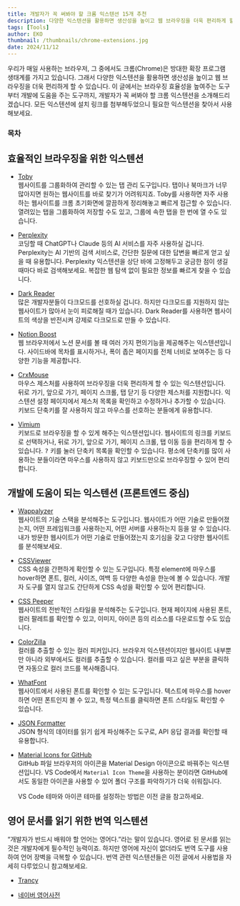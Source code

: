 ```yaml
---
title: 개발자가 꼭 써봐야 할 크롬 익스텐션 15개 추천
description: 다양한 익스텐션을 활용하면 생산성을 높이고 웹 브라우징을 더욱 편리하게 할 수 있습니다. 브라우징 효율성을 높여주는 도구부터 개발에 도움을 주는 도구까지, 개발자가 꼭 써봐야 할 크롬 익스텐션을 소개해드리겠습니다.
tags: [Tools]
author: EKO
thumbnail: /thumbnails/chrome-extensions.jpg
date: 2024/11/12
---
```


우리가 매일 사용하는 브라우저, 그 중에서도 크롬(Chrome)은 방대한 확장 프로그램 생태계를 가지고 있습니다. 그래서 다양한 익스텐션을 활용하면 생산성을 높이고 웹 브라우징을 더욱 편리하게 할 수 있습니다. 이 글에서는 브라우징 효율성을 높여주는 도구부터 개발에 도움을 주는 도구까지, 개발자가 꼭 써봐야 할 크롬 익스텐션을 소개해드리겠습니다. 모든 익스텐션에 설치 링크를 첨부해두었으니 필요한 익스텐션을 찾아서 사용해보세요.

### 목차

## 효율적인 브라우징을 위한 익스텐션

- [Toby](https://chromewebstore.google.com/detail/toby-tab-management-tool/hddnkoipeenegfoeaoibdmnaalmgkpip)  
  웹사이트를 그룹화하여 관리할 수 있는 탭 관리 도구입니다. 탭이나 북마크가 너무 많아지면 원하는 웹사이트를 바로 찾기가 어려워지죠. Toby를 사용하면 자주 사용하는 웹사이트를 크롬 초기화면에 깔끔하게 정리해놓고 빠르게 접근할 수 있습니다. 열려있는 탭을 그룹화하여 저장할 수도 있고, 그룹에 속한 탭을 한 번에 열 수도 있습니다.

- [Perplexity](https://chromewebstore.google.com/detail/perplexity-ai-companion/hlgbcneanomplepojfcnclggenpcoldo)  
  코딩할 때 ChatGPT나 Claude 등의 AI 서비스를 자주 사용하실 겁니다. Perplexity는 AI 기반의 검색 서비스로, 간단한 질문에 대한 답변을 빠르게 얻고 싶을 때 유용합니다. Perplexity 익스텐션을 상단 바에 고정해두고 궁금한 점이 생길 때마다 바로 검색해보세요. 복잡한 웹 탐색 없이 필요한 정보를 빠르게 찾을 수 있습니다.

- [Dark Reader](https://chromewebstore.google.com/detail/dark-reader/eimadpbcbfnmbkopoojfekhnkhdbieeh)  
  많은 개발자분들이 다크모드를 선호하실 겁니다. 하지만 다크모드를 지원하지 않는 웹사이트가 많아서 눈이 피로해질 때가 있습니다. Dark Reader를 사용하면 웹사이트의 색상을 반전시켜 강제로 다크모드로 만들 수 있습니다.

- [Notion Boost](https://chromewebstore.google.com/detail/notion-boost/eciepnnimnjaojlkcpdpcgbfkpcagahd)  
  웹 브라우저에서 노션 문서를 볼 때 여러 가지 편의기능을 제공해주는 익스텐션입니다. 사이드바에 목차를 표시하거나, 폭이 좁은 페이지를 전체 너비로 보여주는 등 다양한 기능을 제공합니다.

- [CrxMouse](https://chromewebstore.google.com/detail/crxmouse-mouse-gestures/jlgkpaicikihijadgifklkbpdajbkhjo)  
  마우스 제스처를 사용하여 브라우징을 더욱 편리하게 할 수 있는 익스텐션입니다. 뒤로 가기, 앞으로 가기, 페이지 스크롤, 탭 닫기 등 다양한 제스처를 지원합니다. 익스텐션 설정 페이지에서 제스처 목록을 확인하고 수정하거나 추가할 수 있습니다. 키보드 단축키를 잘 사용하지 않고 마우스를 선호하는 분들에게 유용합니다.

- [Vimium](https://chromewebstore.google.com/detail/vimium/dbepggeogbaibhgnhhndojpepiihcmeb)  
  키보드로 브라우징을 할 수 있게 해주는 익스텐션입니다. 웹사이트의 링크를 키보드로 선택하거나, 뒤로 가기, 앞으로 가기, 페이지 스크롤, 탭 이동 등을 편리하게 할 수 있습니다. <kbd>?</kbd> 키를 눌러 단축키 목록을 확인할 수 있습니다. 평소에 단축키를 많이 사용하는 분들이라면 마우스를 사용하지 않고 키보드만으로 브라우징할 수 있어 편리합니다.

<Ads />

## 개발에 도움이 되는 익스텐션 (프론트엔드 중심)

- [Wappalyzer](https://chromewebstore.google.com/detail/wappalyzer-technology-pro/gppongmhjkpfnbhagpmjfkannfbllamg)  
  웹사이트의 기술 스택을 분석해주는 도구입니다. 웹사이트가 어떤 기술로 만들어졌는지, 어떤 프레임워크를 사용하는지, 어떤 서버를 사용하는지 등을 알 수 있습니다. 내가 방문한 웹사이트가 어떤 기술로 만들어졌는지 호기심을 갖고 다양한 웹사이트를 분석해보세요.

- [CSSViewer](https://chromewebstore.google.com/detail/cssviewer/ggfgijbpiheegefliciemofobhmofgce)  
   CSS 속성을 간편하게 확인할 수 있는 도구입니다. 특정 element에 마우스를 hover하면 폰트, 컬러, 사이즈, 여백 등 다양한 속성을 한눈에 볼 수 있습니다. 개발자 도구를 열지 않고도 간단하게 CSS 속성을 확인할 수 있어 편리합니다.

- [CSS Peeper](https://chromewebstore.google.com/detail/css-peeper/mbnbehikldjhnfehhnaidhjhoofhpehk)  
  웹사이트의 전반적인 스타일을 분석해주는 도구입니다. 현재 페이지에 사용된 폰트, 컬러 팔레트를 확인할 수 있고, 이미지, 아이콘 등의 리소스를 다운로드할 수도 있습니다.

- [ColorZilla](https://chromewebstore.google.com/detail/colorzilla/bhlhnicpbhignbdhedgjhgdocnmhomnp)  
  컬러를 추출할 수 있는 컬러 피커입니다. 브라우저 익스텐션이지만 웹사이트 내부뿐만 아니라 외부에서도 컬러를 추출할 수 있습니다. 컬러를 따고 싶은 부분을 클릭하면 자동으로 컬러 코드를 복사해줍니다.

- [WhatFont](https://chromewebstore.google.com/detail/whatfont/jabopobgcpjmedljpbcaablpmlmfcogm)  
  웹사이트에서 사용된 폰트를 확인할 수 있는 도구입니다. 텍스트에 마우스를 hover하면 어떤 폰트인지 볼 수 있고, 특정 텍스트를 클릭하면 폰트 스타일도 확인할 수 있습니다.

- [JSON Formatter](https://chromewebstore.google.com/detail/json-formatter/bcjindcccaagfpapjjmafapmmgkkhgoa)  
  JSON 형식의 데이터를 읽기 쉽게 파싱해주는 도구로, API 응답 결과를 확인할 때 유용합니다.

- [Material Icons for GitHub](https://chromewebstore.google.com/detail/material-icons-for-github/bggfcpfjbdkhfhfmkjpbhnkhnpjjeomc)  
  GitHub 파일 브라우저의 아이콘을 Material Design 아이콘으로 바꿔주는 익스텐션입니다. VS Code에서 `Material Icon Theme`을 사용하는 분이라면 GitHub에서도 동일한 아이콘을 사용할 수 있어 폴더 구조를 파악하기가 더욱 쉬워집니다.

  VS Code 테마와 아이콘 테마를 설정하는 방법은 이전 글을 참고하세요.

  <Link url="https://chaechae.life/blog/vs-code-extensions-for-productivity#vs-code-%ED%85%8C%EB%A7%88-%EC%84%A4%EC%A0%95" />

## 영어 문서를 읽기 위한 번역 익스텐션

“개발자가 반드시 배워야 할 언어는 영어다.”라는 말이 있습니다. 영어로 된 문서를 읽는 것은 개발자에게 필수적인 능력이죠. 하지만 영어에 자신이 없더라도 번역 도구를 사용하여 언어 장벽을 극복할 수 있습니다. 번역 관련 익스텐션들은 이전 글에서 사용법을 자세히 다루었으니 참고해보세요.

<Link url="https://chaechae.life/blog/best-translators-for-developers" />

- [Trancy](https://chromewebstore.google.com/detail/ai-subtitles-immersive-tr/mjdbhokoopacimoekfgkcoogikbfgngb)

- [네이버 영어사전](https://chromewebstore.google.com/detail/%EB%84%A4%EC%9D%B4%EB%B2%84-%EC%98%81%EC%96%B4%EC%82%AC%EC%A0%84-naver-english-di/jfibpeiddefellcfgnijpcpddoimbdij)
